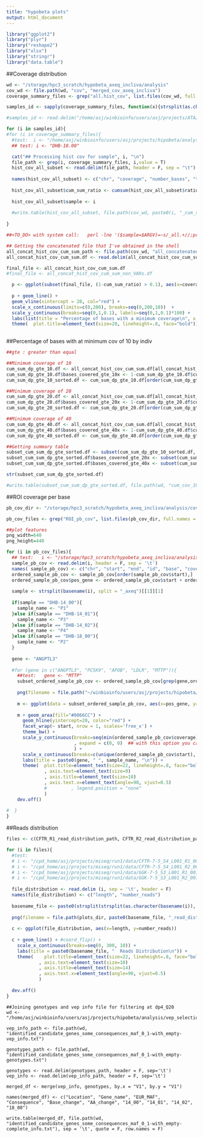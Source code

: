```yaml
---
title: "hypobeta plots"
output: html_document
---
```


```r
library("ggplot2")
library("plyr")
library("reshape2")
library("xlsx")
library("stringr")
library("data.table")
```


##Coverage distribution
```r

wd <- "/storage/hpc3_scratch/hypobeta_axeq_incliva/analysis"
cov_wd <- file.path(wd, "cov", "merged_cov_axeq_incliva")
coverage_summary_files <- grep("all.hist_cov", list.files(cov_wd, full.names = T), value = T)

samples_id <- sapply(coverage_summary_files, function(x){strsplit(as.character(basename(x)), '_axeq')[[1]][1]})

#samples_id <- read.delim("/home/asj/winbioinfo/users/asj/projects/ATA/analysis/coverage/ind_list", header = F)

for (i in samples_id){
#for (i in coverage_summary_files){  
  #test:  i <- "/home/asj/winbioinfo/users/asj/projects/hipobeta/analysis/cov/DHB-14.00_L004_L005.merge.rgmod.sorted._only_all.hist_cov"
  ## test: i <- "DHB-18.00"

  cat("## Processing hist cov for sample", i, "\n")
  file_path <- grep(i, coverage_summary_files, i,value = T)
  hist_cov_all_subset <- read.delim(file_path, header = F, sep = "\t")
  
  names(hist_cov_all_subset) <- c("chr", "coverage", "number_bases", "total_bases", "ratio")
  
  hist_cov_all_subset$cum_sum_ratio <- cumsum(hist_cov_all_subset$ratio)
  
  hist_cov_all_subset$sample <- i
  
  #write.table(hist_cov_all_subset, file.path(cov_wd, paste0(i, "_cum_sum")), row.names = F, quote = F, sep = "\t")
  
}

##<TO_DO> with system call:   perl -lne '($sample=$ARGV)=~s/_all.+//;print $_."\t".$sample' ATA_* > all_concat

## Getting the concatenated file that I've obtained in the shell
all_concat_hist_cov_cum_sum_path <- file.path(cov_wd, "all_concatenated_hist_cov_cum_sum")
all_concat_hist_cov_cum_sum.df <- read.delim(all_concat_hist_cov_cum_sum_path, header = T, sep = "\t", stringsAsFactors = F)

final_file <- all_concat_hist_cov_cum_sum.df
#final_file <- all_concat_hist_cov_cum_sum_non_VARs.df

  p <- ggplot(subset(final_file, (1-cum_sum_ratio) > 0.1), aes(x=coverage, y=1-cum_sum_ratio, group=sample, color=sample))
    
  p + geom_line() +
  geom_vline(xintercept = 20, col="red") +
  scale_x_continuous(limits=c(0,200), breaks=seq(0,200,10))  +
  scale_y_continuous(breaks=seq(0,1,0.1), labels=seq(0,1,0.1)*100) +
  labs(list(title = "Percentage of bases with a minimum coverage\n", x = "\nMinimum Coverage", y = "% bases")) +
  theme(  plot.title=element_text(size=20, lineheight=.8, face="bold"))  
  
```

##Percentage of bases with at minimum cov of 10 by indiv
```r
##gte : greater than equal

##Minimum coverage of 10
cum_sum_dp_gte_10.df <- all_concat_hist_cov_cum_sum.df[all_concat_hist_cov_cum_sum.df$coverage == 10,]
cum_sum_dp_gte_10.df$bases_covered_gte_10x <- 1-cum_sum_dp_gte_10.df$cum_sum_ratio
cum_sum_dp_gte_10_sorted.df <- cum_sum_dp_gte_10.df[order(cum_sum_dp_gte_10.df$sample),]

##Minimum coverage of 20
cum_sum_dp_gte_20.df <- all_concat_hist_cov_cum_sum.df[all_concat_hist_cov_cum_sum.df$coverage == 20,]
cum_sum_dp_gte_20.df$bases_covered_gte_20x <- 1-cum_sum_dp_gte_20.df$cum_sum_ratio
cum_sum_dp_gte_20_sorted.df <- cum_sum_dp_gte_20.df[order(cum_sum_dp_gte_20.df$sample),]

##Minimum coverage of 40
cum_sum_dp_gte_40.df <- all_concat_hist_cov_cum_sum.df[all_concat_hist_cov_cum_sum.df$coverage == 40,]
cum_sum_dp_gte_40.df$bases_covered_gte_40x <- 1-cum_sum_dp_gte_40.df$cum_sum_ratio
cum_sum_dp_gte_40_sorted.df <- cum_sum_dp_gte_40.df[order(cum_sum_dp_gte_40.df$sample),]

##Getting summary table
subset_cum_sum_dp_gte_sorted.df <- subset(cum_sum_dp_gte_10_sorted.df, select = 7:8)
subset_cum_sum_dp_gte_sorted.df$bases_covered_gte_20x <- subset(cum_sum_dp_gte_20_sorted.df, select = 8)
subset_cum_sum_dp_gte_sorted.df$bases_covered_gte_40x <- subset(cum_sum_dp_gte_40_sorted.df, select = 8)

str(subset_cum_sum_dp_gte_sorted.df) 

#write.table(subset_cum_sum_dp_gte_sorted.df, file.path(wd, "cum_cov_10x_20x.tsv"), sep = "\t", quote = F, row.names = F)

```

##ROI coverage per base
```r

pb_cov_dir <- "/storage/hpc3_scratch/hypobeta_axeq_incliva/analysis/cov/merged_cov_axeq_incliva"

pb_cov_files <- grep("ROI_pb_cov", list.files(pb_cov_dir, full.names = T), value = T)

##plot features
png_width=640
png_height=440

for (i in pb_cov_files){
  ## test:   i <- "/storage/hpc3_scratch/hypobeta_axeq_incliva/analysis/cov/merged_cov_axeq_incliva/DHB-18_00_axeq_incliva.ROI_pb_cov"
  sample_pb_cov <- read.delim(i, header = F, sep = '\t')
  names( sample_pb_cov) <- c("chr", "start", "end", "id", "base", "coverage")
  ordered_sample_pb_cov <- sample_pb_cov[order(sample_pb_cov$start),]
  ordered_sample_pb_cov$pos_gene <- ordered_sample_pb_cov$start + ordered_sample_pb_cov$base -1
  
  sample <- strsplit(basename(i), split = "_axeq")[[1]][1]
  
  if(sample == "DHB-14_00"){
    sample_name <- "P1"
  }else if(sample == "DHB-14_01"){
    sample_name <- "P3"
  }else if(sample == "DHB-14_02"){
    sample_name <- "P4"
  }else if(sample == "DHB-18_00"){
    sample_name <- "P2"
  }
  
  gene <- "ANGPTL3"
  
  #for (gene in c("ANGPTL3", "PCSK9", "APOB", "LDLR", "MTTP")){
    ##test:   gene <- "MTTP"
    subset_ordered_sample_pb_cov <- ordered_sample_pb_cov[grep(gene,ordered_sample_pb_cov$id),]
    
    png(filename = file.path("~/winbioinfo/users/asj/projects/hipobeta/plots", paste0(gene, "_", sample_name, "_pb_cov.png")), width = png_width, height = png_height)
    
    m <- ggplot(data = subset_ordered_sample_pb_cov, aes(x=pos_gene, y=coverage))
    
    m + geom_area(fill="#0066CC") +
      geom_hline(yintercept=20, color="red") +
      facet_wrap(~ start, nrow = 1, scales='free_x') +
      theme_bw() +
      scale_y_continuous(breaks=seq(min(ordered_sample_pb_cov$coverage), max(ordered_sample_pb_cov$coverage), 100)
                         , expand = c(0, 0)  ## with this option you can avoid the white space that is present between the plot and the axis
                         ) +                     
      scale_x_continuous(breaks=c(unique(ordered_sample_pb_cov$start), unique(ordered_sample_pb_cov$end))) +
      labs(title = paste0(gene, " ", sample_name, "\n")) +
      theme(  plot.title=element_text(size=22, lineheight=.8, face="bold")
              , axis.text=element_text(size=9)
              , axis.title=element_text(size=10)
              , axis.text.x=element_text(angle=90, vjust=0.5)
              #         , legend.position = "none"
              )
    dev.off() 
  
#  }
}
```


##Reads distribution
```r
files <- c(CFTR_R1_read_distribution_path, CFTR_R2_read_distribution_path, GGK_R1_read_distribution_path, GGK_R2_read_distribution_path)

for (i in files){
  #test:
  # i <- "/cpd_home/asj/projects/miseq/run1/data/CFTR-7-5_S4_L001_R1_001_reads_distribution.tsv"
  # i <- "/cpd_home/asj/projects/miseq/run1/data/CFTR-7-5_S4_L001_R2_001_reads_distribution.tsv"
  # i <- "/cpd_home/asj/projects/miseq/run1/data/GGK-7-5_S3_L001_R1_001_reads_distribution.tsv" 
  # i <- "/cpd_home/asj/projects/miseq/run1/data/GGK-7-5_S3_L001_R2_001_reads_distribution.tsv"
  
  file_distribution <- read.delim (i, sep = '\t', header = F)
  names(file_distribution) <- c("length", "number_reads")
  
  basename_file <- paste0(strsplit(strsplit(as.character(basename(i)), split = "_")[[1]][1], split="-7")[[1]][1], "_", strsplit(as.character(basename(i)), split = "_")[[1]][4])
  
  png(filename = file.path(plots_dir, paste0(basename_file, "_read_distribution.png")), width = png_width, height = png_height)
  
  c <- ggplot(file_distribution, aes(x=length, y=number_reads))
  
  c + geom_line() + #coord_flip() +
    scale_x_continuous(breaks=seq(0, 300, 10)) + 
    labs(title = paste0(basename_file, "  Reads Distribution\n")) +
    theme(    plot.title=element_text(size=22, lineheight=.8, face="bold")
            , axis.text=element_text(size=10)
            , axis.title=element_text(size=14)
            , axis.text.x=element_text(angle=90, vjust=0.5)
            )
  
  dev.off()
}


```








```
##Joining genotypes and vep info file for filtering at dp4_Q20
wd <- "/home/asj/winbioinfo/users/asj/projects/hipobeta/analysis/vep_selection/dp4_Q20"

vep_info_path <- file.path(wd, "identified_candidate_genes_some_consequences_maf_0_1-with_empty-vep_info.txt")

genotypes_path <- file.path(wd, "identified_candidate_genes_some_consequences_maf_0_1-with_empty-genotypes.txt")

genotypes <- read.delim(genotypes_path, header = F, sep='\t')
vep_info <- read.delim(vep_info_path, header = F, sep='\t')

merged_df <- merge(vep_info, genotypes, by.x = "V1", by.y = "V1")

names(merged_df) <- c("Location", "Gene_name", "EUR_MAF", "Consequence", "Base_change", "AA_change", "14_00", "14_01", "14_02", "18_00")

write.table(merged_df, file.path(wd, "identified_candidate_genes_some_consequences_maf_0_1-with_empty-complete_info.txt"), sep = '\t', quote = F, row.names = F)

```




